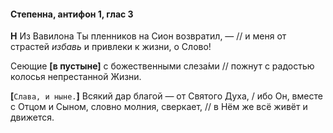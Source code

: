 #### Степенна, антифон 1, глас 3

**Н** Из Вавилона Ты пленников на Сион возвратил, — // и меня от страстей *избавь* и привлеки к жизни, о Слово!

Сеющие **[**в пустыне**]** с божественными слеза́ми // пожнут с радостью колосья непрестанной Жизни.

**[**`Слава, и ныне.`**]** Всякий дар благой — от Святого Духа, / ибо Он, вместе с Отцом и Сыном, словно молния, сверкает, // в Нём же всё живёт и движется.
